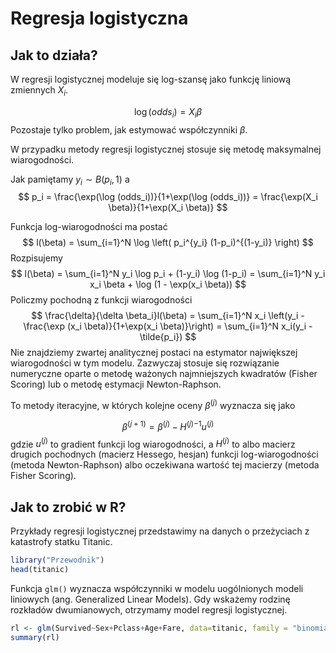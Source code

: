 # Regresja logistyczna

## Jak to działa?

W regresji logistycznej modeluje się log-szansę jako funkcję liniową zmiennych $X_i$.

$$
\log (odds_i) =  X_i \beta
$$
Pozostaje tylko problem, jak estymować współczynniki $\beta$.

W przypadku metody regresji logistycznej stosuje się metodę maksymalnej wiarogodności. 

Jak pamiętamy $y_i \sim B(p_i, 1)$ a
$$
p_i = \frac{\exp(\log (odds_i))}{1+\exp(\log (odds_i))} = \frac{\exp(X_i \beta)}{1+\exp(X_i \beta)}
$$

Funkcja log-wiarogodności ma postać
$$
l(\beta) = \sum_{i=1}^N \log \left( p_i^{y_i} (1-p_i)^{(1-y_i)} \right)
$$
Rozpisujemy
$$
l(\beta) = \sum_{i=1}^N y_i \log p_i + (1-y_i)  \log (1-p_i) = \sum_{i=1}^N y_i x_i \beta  + \log (1 - \exp(x_i \beta)) 
$$
Policzmy pochodną z funkcji wiarogodności
$$
\frac{\delta}{\delta \beta_i}l(\beta) = \sum_{i=1}^N x_i \left(y_i - \frac{\exp (x_i \beta)}{1+\exp(x_i \beta)}\right)  = \sum_{i=1}^N x_i(y_i - \tilde{p_i}) 
$$
Nie znajdziemy zwartej analitycznej postaci na estymator największej wiarogodności w tym modelu.
Zazwyczaj stosuje się rozwiązanie numeryczne oparte o metodę ważonych najmniejszych kwadratów (Fisher Scoring) lub o metodę estymacji Newton-Raphson.

To metody iteracyjne, w których kolejne oceny $\beta^{(j)}$ wyznacza się jako

$$
\beta^{(j+1)} = \beta^{(j)} - {H^{(j)}}^{-1} u^{(j)}
$$
gdzie $u^{(j)}$ to gradient funkcji log wiarogodności, a $H^{(j)}$ to albo macierz drugich pochodnych (macierz Hessego, hesjan) funkcji log-wiarogodności (metoda Newton-Raphson) albo oczekiwana wartość tej macierzy (metoda Fisher Scoring).

## Jak to zrobić w R?

Przykłady regresji logistycznej przedstawimy na danych o przeżyciach z katastrofy statku Titanic. 

```r
library("Przewodnik")
head(titanic)
```

Funkcja `glm()` wyznacza współczynniki w modelu uogólnionych modeli liniowych (ang. Generalized Linear Models). Gdy wskażemy rodzinę rozkładów dwumianowych, otrzymamy model regresji logistycznej.

```r
rl <- glm(Survived~Sex+Pclass+Age+Fare, data=titanic, family = "binomial")
summary(rl)
```